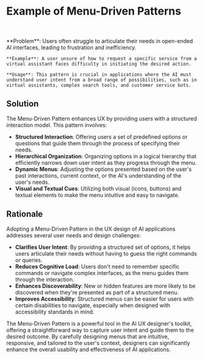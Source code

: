 
# Example of Menu-Driven Patterns

<br />
<div className='w-full grid grid-cols-1 md:grid-cols-2 gap-x-4 gap-y-8'>
  <SampleUI
    src={FramerMenu}
    desc='Rewriting contennt in Framer'
    productUrl='https://www.framer.com/'
  />
  <SampleUI
    src={NotionMenu}
    desc='Content generation in Notion'
    productUrl='https://notion.so'
  />
  <SampleUI
    src={CopilotMenu}
    desc='Github Copilot on VS Code'
    productUrl='https://github.com/features/copilot'
  />
  <SampleUI
    src={PhotoshopMenu}
    desc='Generative fill in Photoshop'
    productUrl='https://www.framer.com/'
  />
</div>

<br />

   <div className="border border-neutral-200 dark:border-neutral-700 bg-neutral-50 dark:bg-neutral-800 p-8 rounded-lg">
    **Problem**: Users often struggle to articulate their needs in open-ended AI interfaces, leading to frustration and inefficiency.

    **Example**: A user unsure of how to request a specific service from a virtual assistant faces difficulty in initiating the desired action.

    **Usage**: This pattern is crucial in applications where the AI must understand user intent from a broad range of possibilities, such as in virtual assistants, complex search tools, and customer service bots.

  </div>

## Solution

The Menu-Driven Pattern enhances UX by providing users with a structured interaction model. This pattern involves:

- **Structured Interaction**: Offering users a set of predefined options or questions that guide them through the process of specifying their needs.
- **Hierarchical Organization**: Organizing options in a logical hierarchy that efficiently narrows down user intent as they progress through the menu.
- **Dynamic Menus**: Adjusting the options presented based on the user's past interactions, current context, or the AI's understanding of the user's needs.
- **Visual and Textual Cues**: Utilizing both visual (icons, buttons) and textual elements to make the menu intuitive and easy to navigate.

## Rationale

Adopting a Menu-Driven Pattern in the UX design of AI applications addresses several user needs and design challenges:

- **Clarifies User Intent**: By providing a structured set of options, it helps users articulate their needs without having to guess the right commands or queries.
- **Reduces Cognitive Load**: Users don't need to remember specific commands or navigate complex interfaces, as the menu guides them through the interaction.
- **Enhances Discoverability**: New or hidden features are more likely to be discovered when they're presented as part of a structured menu.
- **Improves Accessibility**: Structured menus can be easier for users with certain disabilities to navigate, especially when designed with accessibility standards in mind.

The Menu-Driven Pattern is a powerful tool in the AI UX designer's toolkit, offering a straightforward way to capture user intent and guide them to the desired outcome. By carefully designing menus that are intuitive, responsive, and tailored to the user's context, designers can significantly enhance the overall usability and effectiveness of AI applications.
